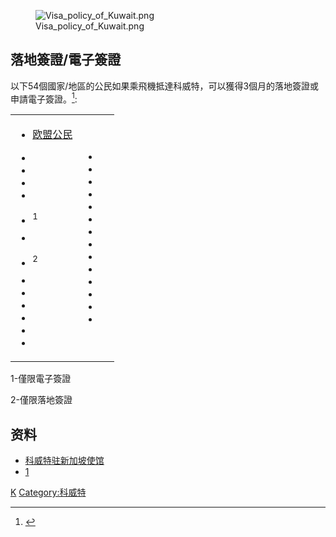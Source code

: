[[File:Visa_policy_of_Kuwait.png|thumb]]
==落地簽證/電子簽證==
以下54個國家/地區的公民如果乘飛機抵達科威特，可以獲得3個月的落地簽證或申請電子簽證。<ref name="tim">{{Timatic Visa Policy|country=ET|accessdate=1 April 2017}}</ref>:

{|style=" {{border-radius|1em}} {{box-shadow|0.1em|0.1em|0.5em|rgba(0,0,0,0.75)}}; background-color: white; border: 1px solid white; padding: 5px;"
|- style="vertical-align:top;"
|
*{{flagicon|EU}} [[欧盟公民|欧盟公民]]
*{{flag|Andorra}}
*{{flag|Australia}}
*{{flag|Bhutan}}
*{{flag|Brunei}}
*{{flag|Cambodia}}<sup>1</sup>
*{{flag|Canada}}
*{{flag|Eswatini}}<sup>2</sup>
*{{flag|Georgia}}
*{{flag|Hong Kong}}
*{{flag|Iceland}}
*{{flag|Japan}}
*{{flag|Laos}}
*{{flag|Liechtenstein}}
| valign=top |
*{{flag|Malaysia}}
*{{flag|Monaco}}
*{{flag|New Zealand}}
*{{flag|Norway}}
*{{flag|San Marino}}
*{{flag|Serbia}}
*{{flag|Singapore}}
*{{flag|South Korea}}
*{{flag|Switzerland}}
*{{flag|Turkey}}
*{{flag|Ukraine}}
*{{flag|United States}}
*{{flag|Vatican City}}
*{{flag|Vietnam}}
|
|}
1-僅限電子簽證

2-僅限落地簽證

== 资料==
* [https://web.archive.org/web/20120320214638/http://www.kuwait.org.sg/visaApplication.html 科威特驻新加坡使馆]
* [https://web.archive.org/web/20170608044409/http://www.kuwaitiah.net/visa1.html]

{{各国签证信息}}

[[Category:各國簽證政策|K]]
[[Category:科威特|Category:科威特]]